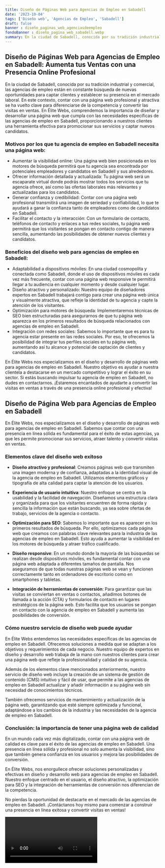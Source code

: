 ```yaml
---
title: Diseño de Páginas Web para Agencias de Empleo en Sabadell
date: '2023-10-04'
tags: ['Diseño web', 'Agencias de Empleo', 'Sabadell']
draft: false
banner : diseño_paginas_web_agenciasdeempleo
fondoBanner : diseño_pagina_web_sabadell.webp
summary: En la ciudad de Sabadell, conocida por su tradición industrial y comercial, las agencias de empleo están en constante búsqueda de nuevas oportunidades para captar clientes y establecer su presencia en el mercado laboral. En este contexto, contar con una página web profesional y atractiva se ha vuelto clave para diferenciarse de la competencia y convertir las visitas en ventas. En Élite Webs, comprendemos la importancia de diseñar y desarrollar una página web que cumpla con las necesidades específicas de las agencias de empleo en Sabadell, proporcionando a nuestros clientes una herramienta efectiva para promocionar sus servicios y captar nuevos candidatos. 
---
```


## Diseño de Páginas Web para Agencias de Empleo en Sabadell: Aumenta tus Ventas con una Presencia Online Profesional

En la ciudad de Sabadell, conocida por su tradición industrial y comercial, las agencias de empleo están en constante búsqueda de nuevas oportunidades para captar clientes y establecer su presencia en el mercado laboral. En este contexto, contar con una página web profesional y atractiva se ha vuelto clave para diferenciarse de la competencia y convertir las visitas en ventas. En Élite Webs, comprendemos la importancia de diseñar y desarrollar una página web que cumpla con las necesidades específicas de las agencias de empleo en Sabadell, proporcionando a nuestros clientes una herramienta efectiva para promocionar sus servicios y captar nuevos candidatos. 

### Motivos por los que tu agencia de empleo en Sabadell necesita una página web:

* Aumentar la visibilidad online: Una página web bien posicionada en los motores de búsqueda permitirá que tu agencia sea encontrada por potenciales empleadores y candidatos en Sabadell y sus alrededores.
* Ofrecer información detallada y actualizada: Tu página web será un escaparate virtual donde podrás mostrar todos los servicios que tu agencia ofrece, así como las ofertas laborales más relevantes y actualizadas para los candidatos.
* Generar confianza y credibilidad: Contar con una página web profesional transmitirá una imagen de seriedad y confiabilidad, lo que te ayudará a ganar la confianza tanto de empleadores como de candidatos en Sabadell.
* Facilitar el contacto y la interacción: Con un formulario de contacto, teléfonos de contacto y enlaces a tus redes sociales, tu página web permitirá que los visitantes se pongan en contacto contigo de manera sencilla, aumentando las posibilidades de obtener nuevos clientes y candidatos.

### Beneficios del diseño web para agencias de empleo en Sabadell:

* Adaptabilidad a dispositivos móviles: En una ciudad cosmopolita y conectada como Sabadell, donde el uso de dispositivos móviles es cada vez más frecuente, contar con una página web responsive te permitirá llegar a tu audiencia en cualquier momento y desde cualquier lugar.
* Diseño atractivo y personalizado: Nuestro equipo de diseñadores expertos en Sabadell trabajará contigo para crear una página web única y visualmente atractiva, que refleje la identidad de tu agencia y capte la atención de los visitantes.
* Optimización para motores de búsqueda: Implementaremos técnicas de SEO bien estructuradas para asegurarnos de que tu página web aparezca en los primeros resultados de búsqueda relacionados con agencias de empleo en Sabadell.
* Integración con redes sociales: Sabemos lo importante que es para tu agencia estar presente en las redes sociales. Por eso, te ofrecemos la posibilidad de integrar tus perfiles sociales en tu página web, aumentando así tu alcance y potencial de captación de clientes y candidatos.

En Élite Webs nos especializamos en el diseño y desarrollo de páginas web para agencias de empleo en Sabadell. Nuestro objetivo es ayudar a nuestra clientela a destacarse en un mercado competitivo y lograr el éxito en su sector. Si estás buscando impulsar tu agencia de empleo en Sabadell, no dudes en contactarnos. ¡Estaremos encantados de ayudarte a convertir las visitas en ventas a través de una presencia online profesional y efectiva!

<GifSeo />

<Cta />

## Diseño de Página Web para Agencias de Empleo en Sabadell

En Élite Webs, nos especializamos en el diseño y desarrollo de páginas web para agencias de empleo en Sabadell. Sabemos que contar con una presencia en línea sólida es fundamental para el éxito de estas agencias, ya que les permite promocionar sus servicios, atraer talento y convertir visitas en ventas.

### Elementos clave del diseño web exitoso

- **Diseño atractivo y profesional**: Creamos páginas web que transmiten una imagen moderna y de confianza, adaptadas a la identidad visual de la agencia de empleo en Sabadell. Utilizamos elementos gráficos y tipografía de alta calidad para captar la atención de los usuarios.

- **Experiencia de usuario intuitiva**: Nuestro enfoque se centra en la usabilidad y la facilidad de navegación. Diseñamos una estructura clara y organizada para que los visitantes encuentren de forma rápida y sencilla la información que están buscando, ya sea sobre ofertas de trabajo, servicios de la agencia o contacto.

- **Optimización para SEO**: Sabemos lo importante que es aparecer en los primeros resultados de búsqueda. Por ello, optimizamos cada página web que creamos con palabras clave relevantes para la industria de las agencias de empleo en Sabadell. Esto ayuda a aumentar la visibilidad en los motores de búsqueda y atraer tráfico cualificado.

- **Diseño responsive**: En un mundo donde la mayoría de las búsquedas se realizan desde dispositivos móviles, es fundamental contar con una página web adaptada a diferentes tamaños de pantalla. Nos aseguramos de que todas nuestras páginas web se vean y funcionen correctamente tanto en ordenadores de escritorio como en smartphones y tabletas.

- **Integración de herramientas de conversión**: Para garantizar que las visitas se conviertan en ventas o contactos, añadimos botones de llamada a la acción (CTA) y formularios de contacto en lugares estratégicos de la página web. Esto facilita que los usuarios se pongan en contacto con la agencia de empleo en Sabadell y aumenta las posibilidades de conversión.

### Cómo nuestro servicio de diseño web puede ayudar

En Élite Webs entendemos las necesidades específicas de las agencias de empleo en Sabadell. Ofrecemos soluciones a medida que se adaptan a los objetivos y requerimientos de cada negocio. Nuestro equipo de expertos en diseño y desarrollo web trabaja de la mano con nuestros clientes para crear una página web que refleje la profesionalidad y calidad de su agencia.

Además de los elementos clave mencionados anteriormente, nuestro servicio de diseño web incluye la creación de un sistema de gestión de contenido (CMS) intuitivo y fácil de usar, que permite a las agencias de empleo en Sabadell actualizar y añadir información a su página web sin necesidad de conocimientos técnicos.

También ofrecemos servicios de mantenimiento y actualización de la página web, garantizando que esté siempre optimizada y funcional, adaptándose a los cambios de la industria y las necesidades de la agencia de empleo en Sabadell.

### Conclusión: la importancia de tener una página web de calidad

En un mundo cada vez más digitalizado, contar con una página web de calidad es clave para el éxito de las agencias de empleo en Sabadell. Una presencia en línea sólida y profesional no solo aumenta la visibilidad, sino que también genera confianza en los usuarios y mejora las posibilidades de conversión.

En Élite Webs, nos enorgullece ofrecer soluciones personalizadas y efectivas en diseño y desarrollo web para agencias de empleo en Sabadell. Nuestro enfoque centrado en el usuario, el diseño atractivo, la optimización para SEO y la integración de herramientas de conversión nos diferencian de la competencia.

No pierdas la oportunidad de destacarte en el mercado de las agencias de empleo en Sabadell. ¡Contáctanos hoy mismo para comenzar a construir una presencia en línea exitosa y convertir visitas en ventas!

<Video />

<CtaBot job='Agencias de Empleo' city='Sabadell'/>

<Gmaps query='Sabadell+españa+maps' />